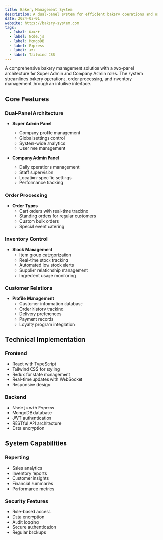 ```yaml
---
title: Bakery Management System
description: A dual-panel system for efficient bakery operations and order management
date: 2024-02-01
website: https://bakery-system.com
tags:
  - label: React
  - label: Node.js
  - label: MongoDB
  - label: Express
  - label: JWT
  - label: Tailwind CSS
---
```


A comprehensive bakery management solution with a two-panel architecture for Super Admin and Company Admin roles. The system streamlines bakery operations, order processing, and inventory management through an intuitive interface.

## Core Features

### Dual-Panel Architecture
- **Super Admin Panel**
  - Company profile management
  - Global settings control 
  - System-wide analytics
  - User role management

- **Company Admin Panel**
  - Daily operations management
  - Staff supervision
  - Location-specific settings
  - Performance tracking

### Order Processing
- **Order Types**
  - Cart orders with real-time tracking
  - Standing orders for regular customers
  - Custom bulk orders
  - Special event catering

### Inventory Control
- **Stock Management**
  - Item group categorization
  - Real-time stock tracking
  - Automated low stock alerts
  - Supplier relationship management
  - Ingredient usage monitoring

### Customer Relations
- **Profile Management**
  - Customer information database
  - Order history tracking
  - Delivery preferences
  - Payment records
  - Loyalty program integration

## Technical Implementation

### Frontend
- React with TypeScript
- Tailwind CSS for styling
- Redux for state management
- Real-time updates with WebSocket
- Responsive design

### Backend
- Node.js with Express
- MongoDB database
- JWT authentication
- RESTful API architecture
- Data encryption

## System Capabilities

### Reporting
- Sales analytics
- Inventory reports
- Customer insights
- Financial summaries
- Performance metrics

### Security Features
- Role-based access
- Data encryption
- Audit logging
- Secure authentication
- Regular backups